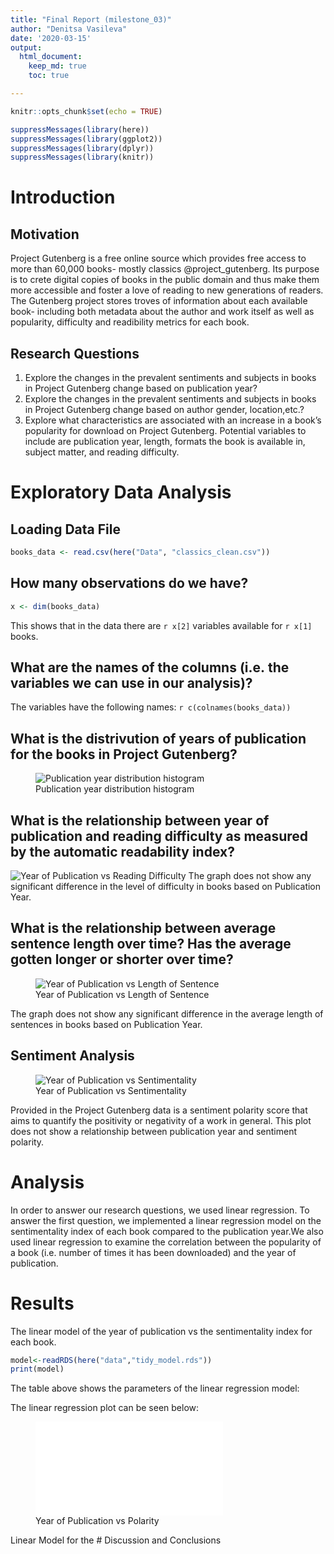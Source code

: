 ```yaml
---
title: "Final Report (milestone_03)"
author: "Denitsa Vasileva"
date: '2020-03-15'
output:
  html_document:
    keep_md: true
    toc: true

---
```


```r
knitr::opts_chunk$set(echo = TRUE)
```


```r
suppressMessages(library(here))
suppressMessages(library(ggplot2))
suppressMessages(library(dplyr))
suppressMessages(library(knitr))
```

# Introduction

## Motivation 

Project Gutenberg is a free online source which provides free access to more than 60,000 books- mostly classics @project_gutenberg. Its purpose is to crete digital copies of books in the public domain and thus make them more accessible and foster a love of reading to new generations of readers. The Gutenberg project stores troves of information about each available book- including both metadata about the author and work itself as well as popularity, difficulty and readibility metrics for each book.

## Research Questions

1. Explore the changes in the prevalent sentiments and subjects in books in Project Gutenberg change based on publication year?
2. Explore the changes in the prevalent sentiments and subjects in books in Project Gutenberg change based on author gender, location,etc.?
3. Explore what characteristics are associated with an increase in a book's popularity for download on Project Gutenberg. Potential variables to include are publication year, length, formats the book is available in, subject matter, and reading difficulty.


# Exploratory Data Analysis

## Loading Data File

```r
books_data <- read.csv(here("Data", "classics_clean.csv"))
```


## How many observations do we have?

```r
x <- dim(books_data)
```
This shows that in the data there are `r x[2]` variables available for `r x[1]`  books. 
 

## What are the names of the columns (i.e. the variables we can use in our analysis)?

The variables have the following names:
`r c(colnames(books_data))`

## What is the distrivution of years of publication for the books in Project Gutenberg?

![Publication year distribution histogram](../images/publication_dates.png)

## What is the relationship between year of publication and reading difficulty as measured by the automatic readability index?
![ Year of Publication vs Reading Difficulty](../images/publication_readibility.png)
The graph does not show any significant difference in the level of difficulty in books based on 
Publication Year.

## What is the relationship between average sentence length over time? Has the average gotten longer or shorter over time?
![ Year of Publication vs Length of Sentence](../images/publication_readibility.png)

The graph does not show any significant difference in the average length of sentences in books based on 
Publication Year.

## Sentiment Analysis

![ Year of Publication vs Sentimentality](../images/sentiment_analysis.png)

Provided in the Project Gutenberg data is a sentiment polarity score that aims to quantify the positivity or negativity of a work in general. 
This plot does not show a relationship between publication year and sentiment polarity.


# Analysis
In order to answer our research questions, we used linear regression.
To answer the first question, we implemented a linear regression model on the sentimentality index of each book compared to the publication year.We also used linear regression to examine the correlation between the 
popularity of a book (i.e. number of times it has been downloaded) and the year of publication.


# Results
The linear model of the year of publication vs the sentimentality index for 
each book.
```r
model<-readRDS(here("data","tidy_model.rds"))
print(model)
```
The table above  shows the parameters of the linear regression model:

The linear regression plot can be seen below:

![ Year of Publication vs Polarity](../images/year_polarity.pdf)



Linear Model for the 
# Discussion and Conclusions